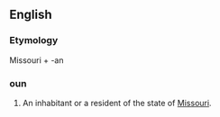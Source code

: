 ==English==

===Etymology===
Missouri + -an

===oun===
{{rfc-header|oun|lang=en}}
{{en-noun}}

# An inhabitant or a resident of the state of [[Missouri]].